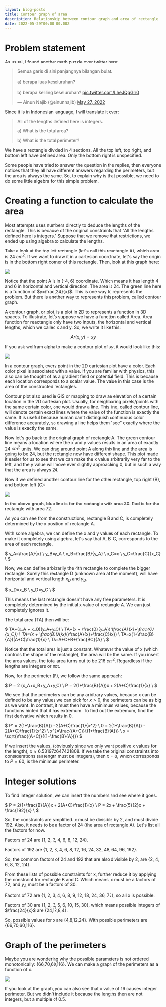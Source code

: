```yaml
---
layout: blog-posts
title: Contour graph of area
description: Relationship between contour graph and area of rectangle
date: 2022-05-29T00:00:00.00Z
---
```


# Problem statement

As usual, I found another math puzzle over twitter here:

<blockquote className="twitter-tweet">
    <p lang="in" dir="ltr">
        Semua garis di sini panjangnya bilangan bulat.
        <br/><br/>
        a) berapa luas keseluruhan?<br/><br/>
        b) berapa keliling keseluruhan? 
        <a href="https://t.co/LheJQgGIr0">pic.twitter.com/LheJQgGIr0</a>
    </p>
    &mdash; Ainun Najib (@ainunnajib) 
    <a href="https://twitter.com/ainunnajib/status/1530118002233921536?ref_src=twsrc%5Etfw">May 27, 2022</a>
</blockquote> 
<script async src="https://platform.twitter.com/widgets.js" charset="utf-8"></script>

Since it is in Indonesian language, I will translate it over:

> All of the lengths defined here is integers.
> 
> a) What is the total area?
> 
> b) What is the total perimeter?

We have a rectangle divided in 4 sections. All the top left, top right, and bottom left have defined area. Only the bottom right is unspecified.

Some people have tried to answer the question in the replies, then everyone notices that they all have different answers regarding the perimeters, but the area is always the same.
So, to explain why is that possible, we need to do some little algebra for this simple problem.

# Creating a function to calculate the area

Most attempts uses numbers directly to deduce the lengths of the rectangle. This is because of the original constraints that "All the lengths defined here is integers."
Suppose that we remove that restrictions, we ended up using algebra to calculate the lengths.

Take a look at the top left rectangle (let's call this reactangle A), which area is 24 $cm^2$. If we want to draw it in a cartesian coordinate, let's say the origin is in the bottom right corner of this rectangle.
Then, look at this graph here:

![](P1.png)

Notice that the point A is in (-4, 6) coordinate. Which means it has length 4 and 6 in horizontal and vertical direction. The area is 24. 
The green line here is a function of $y=\frac{24}{x}$. This is one way to represents the problem. But there is another way to represents this problem, called contour graph.

A contour graph, or plot, is a plot in 2D to represents a function in 3D spaces. To illustrate, let's suppose we have a function called Area.
Area function for reactangle only have two inputs, the horizontal and vertical lengths, which we called x and y. So, we write it like this:

$$
Ar(x,y) = xy
$$

If you ask wolfram alpha to make a contour plot of $xy$, it would look like this:

![](P2.png)

In a contour graph, every point in the 2D cartesian plot have a color. Each color pixel is associated with a value. If you are familiar with physics, this also can be thought of as a gradient field or potential field.
This is because each location corresponds to a scalar value. The value in this case is the area of the constructed rectangles.

Contour plot also used in GIS or mapping to draw an elevation of a certain location in the 2D cartesian plot. Usually, for neighboring pixels/points with the same certain color, one would draw a line.
This line, called contour line, will denote certain exact lines where the value of the function is exactly the same. It is useful because human can't distinguish continuous color difference accurately, 
so drawing a line helps them "see" exactly where the value is exactly the same.

Now let's go back to the original graph of rectangle A. The green contour line means a location where the x and y values results in an area of exactly 24 $cm^2$ units.
We can drag around point A along this line and the area is going to be 24, but the rectangle now have different shape.
This plot made it easier for us to see that we can make the x value arbitrarily very far to the left, and the y value will move ever slightly approaching 0, but in such a way that the area is always 24.

Now if we defined another contour line for the other rectangle, top right (B), and bottom left (C):

![](P3.png)

In the above graph, blue line is for the rectangle with area 30. Red is for the rectangle with area 72.

As you can see from the constructions, rectangle B and C, is completely determined by the x position of rectangle A.

With some algebra, we can define the x and y values of each rectangle. To make it completely using algebra, let's say that A, B, C, corresponds to the area of each rectangle.

$
y_A=\frac{A}{x} \\
y_B=y_A \\
x_B=\frac{B}{y_A} \\
x_C=x \\
y_C=\frac{C}{x_C} \\
$

Now, we can define arbitrarily the 4th rectangle to complete the bigger rectangle. Surely this rectangle D (unknown area at the moment), will have horizontal and vertical length $x_D$ and $y_D$.

$
x_D=x_B \\
y_D=y_C \\
$

This means the last rectangle doesn't have any free parameters. It is completely determined by the initial x value of rectangle A. We can just completely ignores it.

The total area (TA) then will be:

$
TA=(x_A + x_B)(y_A+y_C) \\
TA=(x + \frac{B}{y_A})*(\frac{A}{x}+\frac{C}{x_C}) \\
TA=(x + \frac{B}{A}x)*(\frac{A}{x}+\frac{C}{x}) \\
TA=x(1+\frac{B}{A})(A+C)\frac{1}{x} \\
TA=A+C+B+\frac{BC}{A} \\
$

Notice that the total area is just a constant. Whatever the value of x (which controls the shape of the rectangle), the area will be the same.
If you insert the area values, the total area turns out to be 216 $cm^2$. Regardless if the lengths are integers or not.

Now, for the perimeter (P), we follow the same approach:

$
P = 2 (x_A+x_B+y_A+y_C) \\
P = 2(1+\frac{B}{A})x + 2(A+C)\frac{1}{x} \\
$

We see that the perimeters can be any arbitrary values, because x can be defined to be any values we can pick for $x>0$, the perimeters can be as big as we want.
In contrast, it must then have a minimum values, because the functions hinted that it has extremum.
To find out the extremum, find the first derivative which results in 0.

$
P' = 2(1+\frac{B}{A}) - 2(A+C)\frac{1}{x^2} \\
0 = 2(1+\frac{B}{A}) - 2(A+C)\frac{1}{x^2} \\
x^2=\frac{(A+C)}{(1+\frac{B}{A})} \\
x = \sqrt{\frac{(A+C)}{(1+\frac{B}{A})}}
$

If we insert the values, (obviously since we only want positive x values for the length), $x\approx 6.531972647421808$.
If we take the original constraints into considerations (all length must be integers), then $x=8$, which corresponds to $P=60$, is the minimum perimeter.

# Integer solutions

To find integer solution, we can insert the numbers and see where it goes.

$
P = 2(1+\frac{B}{A})x + 2(A+C)\frac{1}{x} \\
P = 2x + \frac{5}{2}x + \frac{192}{x} \\
$

So, the constraints are simplified. $x$ must be divisible by 2, and must divide 192. Also, it needs to be a factor of 24 (the area of rectangle A).
Let's list all the factors for now.

Factors of 24 are {1, 2, 3, 4, 6, 8, 12, 24}.

Factors of 192 are {1, 2, 3, 4, 6, 8, 12, 16, 24, 32, 48, 64, 96, 192}.

So, the common factors of 24 and 192 that are also divisible by 2, are {2, 4, 6, 8, 12, 24}.

From these lists of possible constraints for x, further reduce it by applying the constraint for rectangle B and C.
Which means, x must be a factors of 72, and $y_A$ must be a factors of 30.


Factors of 72 are {1, 2, 3, 4, 6, 8, 9, 12, 18, 24, 36, 72}, so all x is possible.

Factors of 30 are {1, 2, 3, 5, 6, 10, 15, 30}, which means possible integers of $\frac{24}{x}$ are {24,12,8,4}.

So, possible values for x are {4,8,12,24}.
With possible perimeters are {66,70,60,116}.

# Graph of the perimeters

Maybe you are wondering why the possible parameters is not ordered monotonically: {66,70,60,116}.
We can make a graph of the perimeters as a function of x.

![](P4.png)

If you look at the graph, you can also see that x value of 16 causes integer perimeter. But we didn't include it because the lengths then are not integers, but a multiple of 0.5.